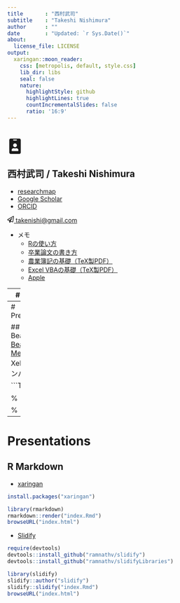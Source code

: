 ```yaml
---
title       : "西村武司"
subtitle    : "Takeshi Nishimura"
author      : ""
date        : "Updated: `r Sys.Date()`"
about:
  license_file: LICENSE
output:
  xaringan::moon_reader:
    css: [metropolis, default, style.css]
    lib_dir: libs
    seal: false
    nature:
      highlightStyle: github
      highlightLines: true
      countIncrementalSlides: false
      ratio: '16:9'
---
```

# <svg width="35px" height="35px" aria-hidden="true" focusable="false" data-prefix="fas" data-icon="id-badge" class="svg-inline--fa fa-id-badge fa-w-12" role="img" xmlns="http://www.w3.org/2000/svg" viewBox="0 0 384 512"><path fill="currentColor" d="M336 0H48C21.5 0 0 21.5 0 48v416c0 26.5 21.5 48 48 48h288c26.5 0 48-21.5 48-48V48c0-26.5-21.5-48-48-48zM144 32h96c8.8 0 16 7.2 16 16s-7.2 16-16 16h-96c-8.8 0-16-7.2-16-16s7.2-16 16-16zm48 128c35.3 0 64 28.7 64 64s-28.7 64-64 64-64-28.7-64-64 28.7-64 64-64zm112 236.8c0 10.6-10 19.2-22.4 19.2H102.4C90 416 80 407.4 80 396.8v-19.2c0-31.8 30.1-57.6 67.2-57.6h5c12.3 5.1 25.7 8 39.8 8s27.6-2.9 39.8-8h5c37.1 0 67.2 25.8 67.2 57.6v19.2z"></path></svg>
## 西村武司 / Takeshi Nishimura

- [researchmap](https://researchmap.jp/takeshinishimura)
- [Google Scholar](https://scholar.google.com/citations?user=wPs3Y6QAAAAJ)
- [ORCID](https://orcid.org/0000-0003-1761-4300)

[<svg width="15px" height="15px" aria-hidden="true" focusable="false" data-prefix="far" data-icon="paper-plane" class="svg-inline--fa fa-paper-plane fa-w-16" role="img" xmlns="http://www.w3.org/2000/svg" viewBox="0 0 512 512"><path fill="currentColor" d="M440 6.5L24 246.4c-34.4 19.9-31.1 70.8 5.7 85.9L144 379.6V464c0 46.4 59.2 65.5 86.6 28.6l43.8-59.1 111.9 46.2c5.9 2.4 12.1 3.6 18.3 3.6 8.2 0 16.3-2.1 23.6-6.2 12.8-7.2 21.6-20 23.9-34.5l59.4-387.2c6.1-40.1-36.9-68.8-71.5-48.9zM192 464v-64.6l36.6 15.1L192 464zm212.6-28.7l-153.8-63.5L391 169.5c10.7-15.5-9.5-33.5-23.7-21.2L155.8 332.6 48 288 464 48l-59.4 387.3z"></path></svg> t&#97;&#107;&#101;ni&#115;&#104;i&#64;&#103;&#109;&#97;&#105;&#108;&#46;&#99;om](mailto:t&#97;&#107;&#101;ni&#115;&#104;i&#64;&#103;&#109;&#97;&#105;&#108;&#46;&#99;om)

- メモ
  + [Rの使い方](https://takeshinishimura.github.io/howtouseR)
  + [卒業論文の書き方](https://takeshinishimura.github.io/howtowrite)
  + [農業簿記の基礎（TeX製PDF）](https://researchmap.jp/takeshinishimura/social_contribution/31833947)
  + [Excel VBAの基礎（TeX製PDF）](https://researchmap.jp/takeshinishimura/social_contribution/31833980)
  + [Apple](https://takeshinishimura.github.io/Apple)

---
# Location

```r
library(leaflet)
m <- leaflet::leaflet() %>% leaflet::addTiles()
m %>% leaflet::setView(lng = 133.935, lat = 34.66167, zoom = 9) %>%
  leaflet::addPopups(lng = 133.935, lat = 34.66167, popup = "Okayama, Japan") %>%
  leaflet::addMiniMap(position = "bottomright")
```


---
# Presentations

## LaTeX Beamer
- [Beamer](https://ctan.org/pkg/beamer)
- [Metropolis](https://github.com/matze/mtheme)
  + XeLaTeXでコンパイル

```TeX
\documentclass[unicode, 10pt, xcolor={dvipsnames, svgnames}, usepdftitle=false]{beamer}
% ハンドアウトの場合：handout
% 16:9の場合：aspectratio=169
\usetheme{metropolis}

% 日本語対応
\usepackage{zxjatype}
\setjamainfont{Hiragino Mincho ProN W3}
\setjasansfont{Hiragino Kaku Gothic ProN W3}
\setjamonofont{Hiragino Kaku Gothic ProN W3}

%\usepackage{arev}% 数式フォントをArev Sansなどにすると，記号（例：※，→）が出力されない
```


---
# Presentations

## R Markdown
- [xaringan](https://github.com/yihui/xaringan)

```r
install.packages("xaringan")

library(rmarkdown)
rmarkdown::render("index.Rmd")
browseURL("index.html")
```

- [Slidify](https://github.com/ramnathv/slidify)

```r
require(devtools)
devtools::install_github("ramnathv/slidify")
devtools::install_github("ramnathv/slidifyLibraries")

library(slidify)
slidify::author("slidify")
slidify::slidify("index.Rmd")
browseURL("index.html")
```
